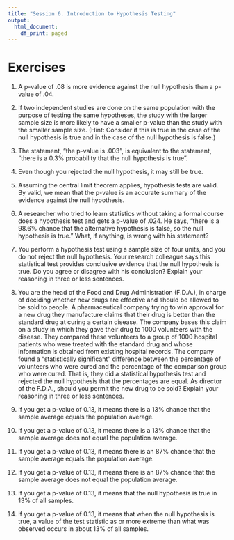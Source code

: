```yaml
---
title: "Session 6. Introduction to Hypothesis Testing"
output:
  html_document:
    df_print: paged
---
```


# Exercises

1.  A p-value of .08 is more evidence against the null hypothesis than a p-value of .04.

2.  If two independent studies are done on the same population with the purpose of testing the same hypotheses, the study with the larger sample size is more likely to have a smaller p-value than the study with the smaller sample size.  (Hint:  Consider if this is true in the case of the null hypothesis is true and in the case of the null hypothesis is false.)

3.  The statement, "the p-value is .003", is equivalent to the statement, "there is a 0.3% probability that the null hypothesis is true".

4.  Even though you rejected the null hypothesis,  it may still be true.

5.  Assuming the central limit theorem applies, hypothesis tests are valid.
By valid, we mean that the p-value is an accurate summary of the evidence against the null hypothesis.

6.  A researcher who tried to learn statistics without taking a formal course does a hypothesis test and gets a p-value of .024.   He says, "there is a 98.6% chance that the alternative hypothesis is false, so the null hypothesis is true."    What, if anything, is wrong with his statement?

7. You perform a hypothesis test using a sample size of four units, and you do not reject the null hypothesis.   Your research colleague says this statistical test provides conclusive evidence that the null hypothesis is true.   Do you agree or disagree with his conclusion?  Explain your reasoning in three or less sentences.

8.  You are the head of the Food and Drug Administration (F.D.A.), in charge of deciding whether new drugs are effective and should be allowed to be sold to people.   A pharmaceutical company trying to win approval for a new drug they manufacture claims that their drug is better than the standard drug at curing a certain disease.   The company bases this claim on a study in which they gave their drug to 1000 volunteers with the disease.   They compared these volunteers to a group of 1000 hospital patients who were treated with the standard drug and whose information is obtained from existing hospital records.  The company found a "statistically significant" difference between the percentage of volunteers who were cured and the percentage of the comparison group who were cured.   That is, they did a statistical hypothesis test and rejected the null hypothesis that the percentages are equal.  As director of the F.D.A., should you permit the new drug to be sold?  Explain your reasoning in three or less sentences.

9.  If you get a p-value of 0.13, it means there is a 13% chance that the sample average equals the population average.


10.  If you get a p-value of 0.13, it means there is a 13% chance that the sample average does not equal the population average.

11.  If you get a p-value of 0.13, it means there is an 87% chance that the sample average equals the population average.

12. If you get a p-value of 0.13, it means there is an 87% chance that the sample average does not equal the population average.


13. If you get a p-value of 0.13, it means that the null hypothesis is true in 13% of all samples.

14. If you get a p-value of 0.13, it means that when the null hypothesis is true, a value of the test statistic as or more extreme than what was observed occurs in about 13% of all samples.

